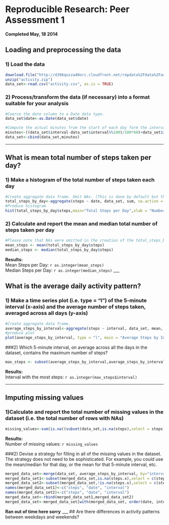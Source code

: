 # Reproducible Research: Peer Assessment 1
**Completed May, 18 2014**


## Loading and preprocessing the data
### 1) Load the data
```r
download.file("http://d396qusza40orc.cloudfront.net/repdata%2Fdata%2Factivity.zip", "activity.zip")
unzip("activity.zip")
data_set<-read.csv("activity.csv", as.is = TRUE)
```
### 2) Process/transform the data (if necessary) into a format suitable for your analysis

```r
#Coerce the date column to a Date data type.
data_set$date<-as.Date(data_set$date)

#Compute the actual minutes from the start of each day form the interval data and add it to the data set.
minutes<-((data_set$interval-data_set$interval%%100)/100*60)+data_set$interval%%100
data_set<-cbind(data_set,minutes)
```
___
## What is mean total number of steps taken per day?
### 1) Make a histogram of the total number of steps taken each day
```r
#Create aggregate data frame. Omit NAs. (This is done by default but the parameter was included here for clarity)
total_steps_by_day<-aggregate(steps ~ date, data_set, sum, na.action = na.omit)
#Produce histogram
hist(total_steps_by_day$steps,main="Total Steps per Day",xlab = "Number of Steps", col = "LightSteelBlue")
```
### 2) Calculate and report the mean and median total number of steps taken per day
```r
#Please note that NAs were omitted in the creation of the total_steps_by_day data frame.
mean_steps <- mean(total_steps_by_day$steps)
median_steps <- median(total_steps_by_day$steps)
```
**Results:**  
Mean Steps per Day: `r as.integer(mean_steps)`  
Median Steps per Day: `r as.integer(median_steps)`
___

## What is the average daily activity pattern?
### 1) Make a time series plot (i.e. type = "l") of the 5-minute interval (x-axis) and the average number of steps taken, averaged across all days (y-axis)
```r
#Create aggregate data frame.
average_steps_by_interval<-aggregate(steps ~ interval, data_set, mean, na.action = na.omit)
#produce plot
plot(average_steps_by_interval, type = "l", main = "Average Steps by Interval")
```

###2) Which 5-minute interval, on average across all the days in the dataset, contains the maximum number of steps?
```r
max_steps <- subset(average_steps_by_interval,average_steps_by_interval$steps == max(average_steps_by_interval$steps), select = interval)
```
**Results:**  
Interval with the most steps: `r as.integer(max_steps$interval)`

___
## Imputing missing values
### 1)Calculate and report the total number of missing values in the dataset (i.e. the total number of rows with NAs)
```r
missing_values<-sum(is.na((subset(data_set,is.na(steps),select = steps))))
```
**Results:**  
Number of missing values: `r missing_values`

###2) Devise a strategy for filling in all of the missing values in the dataset. The strategy does not need to be sophisticated. For example, you could use the mean/median for that day, or the mean for that 5-minute interval, etc.

```r
merged_data_set<-merge(data_set, average_steps_by_interval, by="interval")
merged_data_set1<-subset(merged_data_set,is.na(steps.x),select = c(steps.y, date, interval))
merged_data_set2<-subset(merged_data_set,!is.na(steps.x),select = c(steps.x, date, interval))
names(merged_data_set1)<-c("steps", "date", "interval")
names(merged_data_set2)<-c("steps", "date", "interval")
merged_data_set<-rbind(merged_data_set1,merged_data_set2)
merged_data_set<-merged_data_set[with(merged_data_set, order(date, interval)), ]
```


**Ran out of time here sorry**
___
## Are there differences in activity patterns between weekdays and weekends?
